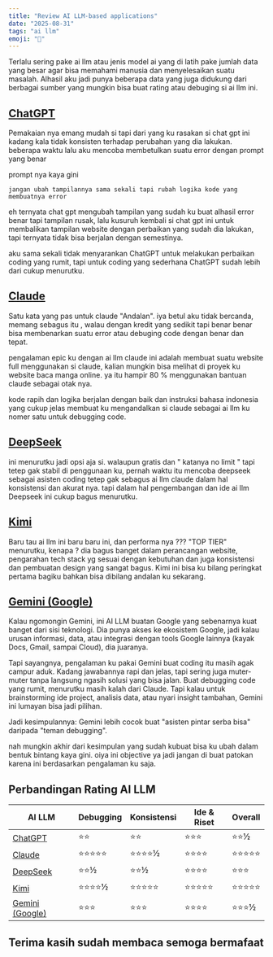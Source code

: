 ```yaml
---
title: "Review AI LLM-based applications"
date: "2025-08-31"
tags: "ai llm"
emoji: "🤖"
---
```


Terlalu sering pake ai llm atau jenis model ai yang di latih pake jumlah data yang besar agar bisa
memahami manusia dan menyelesaikan suatu masalah.
Alhasil aku jadi punya beberapa data yang juga didukung dari berbagai sumber yang mungkin
bisa buat rating atau debuging si ai llm ini.

## [ChatGPT](https://chat.openai.com/)

Pemakaian nya emang mudah si tapi dari yang ku rasakan si chat gpt ini kadang kala tidak konsisten
terhadap perubahan yang dia lakukan. beberapa waktu lalu aku mencoba membetulkan suatu error dengan
prompt yang benar

prompt nya kaya gini

```
jangan ubah tampilannya sama sekali tapi rubah logika kode yang membuatnya error
```

eh ternyata chat gpt mengubah tampilan yang sudah ku buat alhasil error benar tapi tampilan
rusak, lalu kusuruh kembali si chat gpt ini untuk membalikan tampilan website dengan perbaikan yang
sudah dia lakukan, tapi ternyata tidak bisa berjalan dengan semestinya.

aku sama sekali tidak menyarankan ChatGPT untuk melakukan perbaikan coding yang rumit, tapi untuk
coding yang sederhana ChatGPT sudah lebih dari cukup menurutku.

## [Claude](https://claude.ai/)

Satu kata yang pas untuk claude "Andalan". iya betul aku tidak bercanda, memang sebagus itu
, walau dengan kredit yang sedikit tapi benar benar bisa membenarkan suatu error atau debuging code dengan
benar dan tepat.

pengalaman epic ku dengan ai llm claude ini adalah membuat suatu website full menggunakan si claude,
kalian mungkin bisa melihat di proyek ku website baca manga online. ya itu hampir 80 % menggunakan
bantuan claude sebagai otak nya.

kode rapih dan logika berjalan dengan baik dan instruksi bahasa indonesia yang cukup jelas membuat ku
mengandalkan si claude sebagai ai llm ku nomer satu untuk debugging code.

## [DeepSeek](https://chat.deepseek.com/)

ini menurutku jadi opsi aja si. walaupun gratis dan " katanya no limit " tapi tetep gak stabil di
penggunaan ku, pernah waktu itu mencoba deepseek sebagai asisten coding tetep gak sebagus ai llm claude
dalam hal konsistensi dan akurat nya. tapi dalam hal pengembangan dan ide ai llm Deepseek ini cukup bagus menurutku.

## [Kimi](https://kimi.moonshot.cn/)

Baru tau ai llm ini baru baru ini, dan performa nya ??? "TOP TIER" menurutku, kenapa ? dia bagus banget dalam
perancangan website, pengarahan tech stack yg sesuai dengan kebutuhan dan juga konsistensi dan
pembuatan design yang sangat bagus. Kimi ini bisa ku bilang peringkat pertama bagiku bahkan bisa
dibilang andalan ku sekarang.

## [Gemini (Google)](https://gemini.google.com/)

Kalau ngomongin Gemini, ini AI LLM buatan Google yang sebenarnya kuat banget dari sisi teknologi.
Dia punya akses ke ekosistem Google, jadi kalau urusan informasi, data, atau integrasi dengan tools
Google lainnya (kayak Docs, Gmail, sampai Cloud), dia juaranya.

Tapi sayangnya, pengalaman ku pakai Gemini buat coding itu masih agak campur aduk.
Kadang jawabannya rapi dan jelas, tapi sering juga muter-muter tanpa langsung ngasih solusi yang bisa jalan.
Buat debugging code yang rumit, menurutku masih kalah dari Claude.
Tapi kalau untuk brainstorming ide project, analisis data, atau nyari insight tambahan, Gemini ini lumayan bisa jadi pilihan.

Jadi kesimpulannya: Gemini lebih cocok buat "asisten pintar serba bisa" daripada "teman debugging".

nah mungkin akhir dari kesimpulan yang sudah kubuat bisa ku ubah dalam bentuk bintang kaya gini.
oiya ini objective ya jadi jangan di buat patokan karena ini berdasarkan pengalaman ku saja.

## Perbandingan Rating AI LLM

| AI LLM                                        | Debugging  | Konsistensi | Ide & Riset | Overall    |
| --------------------------------------------- | ---------- | ----------- | ----------- | ---------- |
| [ChatGPT](https://chat.openai.com/)           | ⭐⭐       | ⭐⭐        | ⭐⭐⭐      | ⭐⭐½      |
| [Claude](https://claude.ai/)                  | ⭐⭐⭐⭐⭐ | ⭐⭐⭐⭐½   | ⭐⭐⭐⭐    | ⭐⭐⭐⭐⭐ |
| [DeepSeek](https://chat.deepseek.com/)        | ⭐⭐½      | ⭐⭐½       | ⭐⭐⭐⭐    | ⭐⭐⭐     |
| [Kimi](https://kimi.moonshot.cn/)             | ⭐⭐⭐⭐½  | ⭐⭐⭐⭐⭐  | ⭐⭐⭐⭐⭐  | ⭐⭐⭐⭐⭐ |
| [Gemini (Google)](https://gemini.google.com/) | ⭐⭐⭐     | ⭐⭐⭐      | ⭐⭐⭐⭐    | ⭐⭐⭐½    |

## Terima kasih sudah membaca semoga bermafaat
